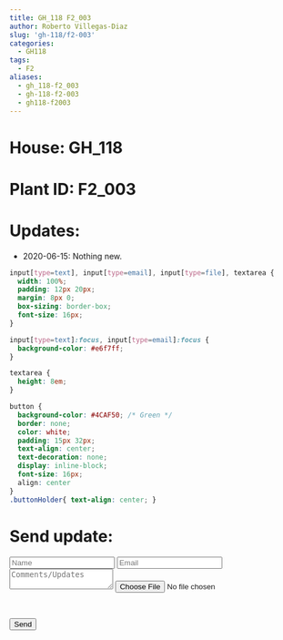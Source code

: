 ```yaml
---
title: GH_118 F2_003
author: Roberto Villegas-Diaz
slug: 'gh-118/f2-003'
categories:
  - GH118
tags:
  - F2
aliases:
  - gh_118-f2_003
  - gh-118-f2-003
  - gh118-f2003
---
```


# **House**: GH_118
# **Plant ID**: F2_003
# **Updates**: 
- 2020-06-15: Nothing new.

```css
input[type=text], input[type=email], input[type=file], textarea {
  width: 100%;
  padding: 12px 20px;
  margin: 8px 0;
  box-sizing: border-box;
  font-size: 16px;
}

input[type=text]:focus, input[type=email]:focus {
  background-color: #e6f7ff;
}

textarea {
  height: 8em;
}

button {
  background-color: #4CAF50; /* Green */
  border: none;
  color: white;
  padding: 15px 32px;
  text-align: center;
  text-decoration: none;
  display: inline-block;
  font-size: 16px;
  align: center
}
.buttonHolder{ text-align: center; }
```
# **Send update**:
<form name="gh-118-f2-003" method="POST" data-netlify="true">
  <p>
    <input type="text" name="name" placeholder="Name" />
    <input type="email" name="email" placeholder="Email" />
    <textarea name="message" placeholder="Comments/Updates"></textarea>
    <input type="file" name="gh-118-f2-003-photo" id="gh-118-f2-003-photo" placeholder="Upload photo" accept="image/*" />
  </p>
  <div data-netlify-recaptcha="true"> </div>
  <br>
  <p class="buttonHolder">
    <button type="submit">Send</button>
  </p>
</form>
